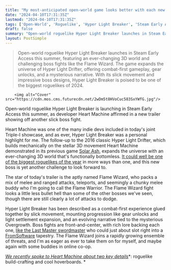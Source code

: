 ```yaml
---
title: "My most-anticipated open-world game looks better with each new trailer: Hyper Light Breaker shows off a fiery boss ahead of the roguelike's summer launch"
date: "2024-04-10T17:31:35Z"
lastmod: "2024-04-10T17:31:35Z"
tags: ['Open-World', 'Roguelike', 'Hyper Light Breaker', 'Steam Early Access', 'Heart Machine', 'Solar Ash', 'Hyper Light Drifter', 'Boss Fight', 'Flame Wizard', 'Flame Warrior', 'Bullet Hell', 'Elden Ring', 'FromSoftware', 'Roguelike Build-Crafting']
draft: false
summary: "Open-world roguelike Hyper Light Breaker launches in Steam Early Access this summer, featuring an ever-changing 3D world and challenging boss fights like the Flame Wizard. The game expands the universe of Hyper Light Drifter, offering combat-first gameplay, gear unlocks, and a mysterious narrative. With its slick movement and impressive boss designs, Hyper Light Breaker is poised to be one of the biggest roguelikes of 2024."
layout: PostSimple
---
```

> Open-world roguelike Hyper Light Breaker launches in Steam Early Access this summer, featuring an ever-changing 3D world and challenging boss fights like the Flame Wizard. The game expands the universe of Hyper Light Drifter, offering combat-first gameplay, gear unlocks, and a mysterious narrative. With its slick movement and impressive boss designs, Hyper Light Breaker is poised to be one of the biggest roguelikes of 2024.


        <img alt="Cover" src="https://cdn.mos.cms.futurecdn.net/2wDm5t8HVoCuc583SxYWfG.jpg"/>
        
Open-world roguelike Hyper Light Breaker is launching in Steam Early Access this summer, as developer Heart Machine affirmed in a new trailer showing off another slick boss fight.

Heart Machine was one of the many indie devs included in today's joint Triple-I showcase, and as ever, Hyper Light Breaker was a personal highlight for me. The follow-up to the 2016 classic Hyper Light Drifter, which builds mechanically on the stellar 3D movement Heart Machine demonstrated in its previous game [<u>Solar Ash</u>](https://www.gamesradar.com/solar-ash-review-ceaseless-distilled-fun-the-best-type-of-game/), expands the universe with an ever-changing 3D world that's functionally bottomless. [<u>It could well be one of the biggest roguelikes of the year</u>](https://www.gamesradar.com/with-bottomless-open-world-combat-hyper-light-breaker-could-be-the-biggest-roguelike-of-2024-in-more-ways-than-one/) in more ways than one, and this new boss is yet another challenge to look forward to. 

The star of today's trailer is the aptly named Flame Wizard, who packs a mix of melee and ranged attacks, teleports, and seemingly a chunky melee buddy who I'm going to call the Flame Warrior. The Flame Wizard fight looks a little less bullet hell than some of the other bosses we've seen, though there are still clearly a lot of attacks to dodge.

Hyper Light Breaker has been described as a combat-first experience glued together by slick movement, mounting progression like gear unlocks and light settlement expansion, and an evolving narrative tied to the mysterious Overgrowth. Boss fights are front-and-center, with rich lore backing each one, [<u>like the Last Master swordmaster</u>](https://www.gamesradar.com/i-didnt-think-my-most-wanted-open-world-game-could-get-any-cooler-and-then-its-bosses-went-full-elden-ring/) who could just about slot right into a [FromSoftware](https://www.gamesradar.com/uk/tag/fromsoftware/) tapestry. The Flame Wizard joins a rapidly growing ensemble of threats, and I'm as eager as ever to take them on for myself, and maybe again with some buddies in online co-op.  

[<u><em>We recently spoke to Heart Machine about two key details</em></u>](https://www.gamesradar.com/dev-on-my-most-anticipated-open-world-game-talks-about-the-exact-things-i-was-hoping-for-roguelike-build-crafting-and-cool-hoverboards-in-hyper-light-breaker/)*: roguelike build-crafting and cool hoverboards. *
        